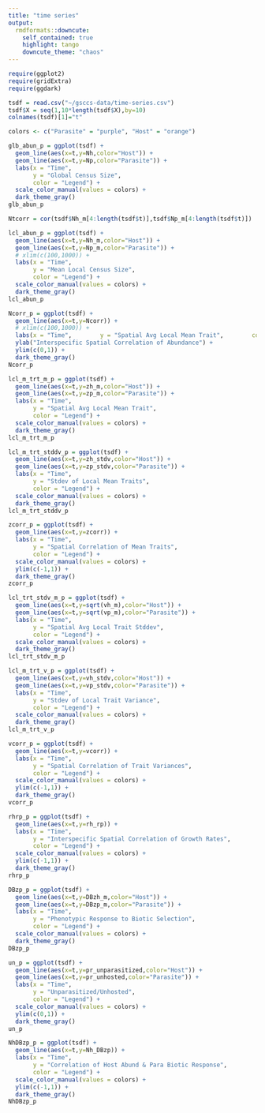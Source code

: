 ```yaml
---
title: "time series"
output:
  rmdformats::downcute:
    self_contained: true
    highlight: tango
    downcute_theme: "chaos"
---
```


```r
require(ggplot2)
require(gridExtra)
require(ggdark)

tsdf = read.csv("~/gsccs-data/time-series.csv")
tsdf$X = seq(1,10*length(tsdf$X),by=10)
colnames(tsdf)[1]="t"

colors <- c("Parasite" = "purple", "Host" = "orange")

glb_abun_p = ggplot(tsdf) + 
  geom_line(aes(x=t,y=Nh,color="Host")) +
  geom_line(aes(x=t,y=Np,color="Parasite")) +
  labs(x = "Time",        
       y = "Global Census Size",        
       color = "Legend") +   
  scale_color_manual(values = colors) +
  dark_theme_gray()
glb_abun_p

Ntcorr = cor(tsdf$Nh_m[4:length(tsdf$t)],tsdf$Np_m[4:length(tsdf$t)])

lcl_abun_p = ggplot(tsdf) + 
  geom_line(aes(x=t,y=Nh_m,color="Host")) +
  geom_line(aes(x=t,y=Np_m,color="Parasite")) +
  # xlim(c(100,1000)) +
  labs(x = "Time",        
       y = "Mean Local Census Size",        
       color = "Legend") +   
  scale_color_manual(values = colors) +
  dark_theme_gray()
lcl_abun_p

Ncorr_p = ggplot(tsdf) + 
  geom_line(aes(x=t,y=Ncorr)) +
  # xlim(c(100,1000)) +
  labs(x = "Time",        y = "Spatial Avg Local Mean Trait",        color = "Legend") +   scale_color_manual(values = colors) +
  ylab("Interspecific Spatial Correlation of Abundance") +
  ylim(c(0,1)) +
  dark_theme_gray()
Ncorr_p

lcl_m_trt_m_p = ggplot(tsdf) + 
  geom_line(aes(x=t,y=zh_m,color="Host")) +
  geom_line(aes(x=t,y=zp_m,color="Parasite")) +
  labs(x = "Time",
       y = "Spatial Avg Local Mean Trait",
       color = "Legend") +
  scale_color_manual(values = colors) +
  dark_theme_gray()
lcl_m_trt_m_p

lcl_m_trt_stddv_p = ggplot(tsdf) + 
  geom_line(aes(x=t,y=zh_stdv,color="Host")) +
  geom_line(aes(x=t,y=zp_stdv,color="Parasite")) +
  labs(x = "Time",        
       y = "Stdev of Local Mean Traits",        
       color = "Legend") +   
  scale_color_manual(values = colors) +
  dark_theme_gray()
lcl_m_trt_stddv_p

zcorr_p = ggplot(tsdf) + 
  geom_line(aes(x=t,y=zcorr)) +
  labs(x = "Time",        
       y = "Spatial Correlation of Mean Traits",        
       color = "Legend") +   
  scale_color_manual(values = colors) +
  ylim(c(-1,1)) +
  dark_theme_gray()
zcorr_p

lcl_trt_stdv_m_p = ggplot(tsdf) + 
  geom_line(aes(x=t,y=sqrt(vh_m),color="Host")) +
  geom_line(aes(x=t,y=sqrt(vp_m),color="Parasite")) +
  labs(x = "Time",        
       y = "Spatial Avg Local Trait Stddev",        
       color = "Legend") +   
  scale_color_manual(values = colors) +
  dark_theme_gray()
lcl_trt_stdv_m_p

lcl_m_trt_v_p = ggplot(tsdf) + 
  geom_line(aes(x=t,y=vh_stdv,color="Host")) +
  geom_line(aes(x=t,y=vp_stdv,color="Parasite")) +
  labs(x = "Time",        
       y = "Stdev of Local Trait Variance",        
       color = "Legend") +   
  scale_color_manual(values = colors) +
  dark_theme_gray()
lcl_m_trt_v_p

vcorr_p = ggplot(tsdf) + 
  geom_line(aes(x=t,y=vcorr)) +
  labs(x = "Time",        
       y = "Spatial Correlation of Trait Variances",        
       color = "Legend") +   
  scale_color_manual(values = colors) +
  ylim(c(-1,1)) +
  dark_theme_gray()
vcorr_p

rhrp_p = ggplot(tsdf) + 
  geom_line(aes(x=t,y=rh_rp)) +
  labs(x = "Time",        
       y = "Interspecific Spatial Correlation of Growth Rates",        
       color = "Legend") +   
  scale_color_manual(values = colors) +
  ylim(c(-1,1)) +
  dark_theme_gray()
rhrp_p

DBzp_p = ggplot(tsdf) + 
  geom_line(aes(x=t,y=DBzh_m,color="Host")) +
  geom_line(aes(x=t,y=DBzp_m,color="Parasite")) +
  labs(x = "Time",        
       y = "Phenotypic Response to Biotic Selection",        
       color = "Legend") +   
  scale_color_manual(values = colors) +
  dark_theme_gray()
DBzp_p

un_p = ggplot(tsdf) + 
  geom_line(aes(x=t,y=pr_unparasitized,color="Host")) +
  geom_line(aes(x=t,y=pr_unhosted,color="Parasite")) +
  labs(x = "Time",        
       y = "Unparasitized/Unhosted",        
       color = "Legend") +   
  scale_color_manual(values = colors) +
  ylim(c(0,1)) +
  dark_theme_gray()
un_p

NhDBzp_p = ggplot(tsdf) + 
  geom_line(aes(x=t,y=Nh_DBzp)) +
  labs(x = "Time",        
       y = "Correlation of Host Abund & Para Biotic Response",        
       color = "Legend") +   
  scale_color_manual(values = colors) +
  ylim(c(-1,1)) +
  dark_theme_gray()
NhDBzp_p
```

